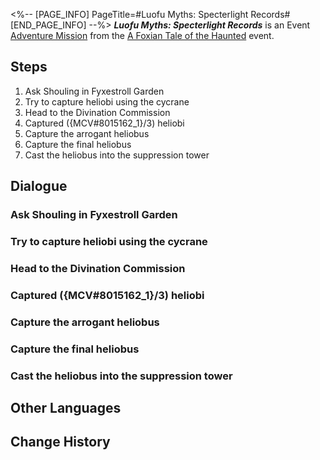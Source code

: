 <%-- [PAGE_INFO]
PageTitle=#Luofu Myths: Specterlight Records#
[END_PAGE_INFO] --%>
{{Stub|Dialogue.}}
{{Mission Infobox
|id            = 8015162
|title         = 
|image         = <!--Mission Luofu Myths Specterlight Records.png-->
|type          = Adventure
|event_name    = A Foxian Tale of the Haunted
|chapter       = Luofu Myths
|requirements  = {{subst:void|<!--Unknown: {"Type":"Manual"}-->}}
|summary       = The Ghostly Grove offers a myriad of uncanny stories, including rumors about a mysterious entity shrieking in midair.<br />The only good heliobus is a captured heliobus. The only place they should go is the Suppression Tower in Fyxestroll Garden.
|characters    = Arrogant Heliobus; Guinaifen; Huohuo; March 7th; Shouling; Stafyre; Sushang; Trailblazer
|startLocation = [[The Xianzhou Luofu]] - [[Fyxestroll Garden]]
|world         = The Xianzhou Luofu
|area          = Fyxestroll Garden
|prev          = 
|next          = 
|rewards       = Trailblaze EXP*100; Stellar Jade*20; Traveler's Guide*3; Condensed Aether*2; Lost Gold Fragment*2; Credit*5,000
}}
'''''Luofu Myths: Specterlight Records''''' is an Event [[Adventure Mission]] from the [[A Foxian Tale of the Haunted]] event.

==Steps==
# Ask Shouling in Fyxestroll Garden
# Try to capture heliobi using the cycrane
# Head to the Divination Commission
# Captured ({MCV#8015162_1}/3) heliobi
# Capture the arrogant heliobus
# Capture the final heliobus
# Cast the heliobus into the suppression tower

<!--
==Gameplay Notes==

--><!--
==Trial Character==

-->
==Dialogue==
{{Stub Dialogue}}
{{Dialogue End}}

===Ask Shouling in Fyxestroll Garden{{subst:void|<!--801516202-->}}===
{{Mission Description|type=adventure|location=Fyxestroll Garden|update|Apparently the Ten-Lords Commission has tools to subdue heliobi from the air. What might that be?<br />Head to Fyxestroll Garden and ask the Ten-Lords Commission spiritfarers.}}
{{Dialogue Start}}
:{{tx}}
{{Dialogue End}}

===Try to capture heliobi using the cycrane{{subst:void|<!--801516203-->}}===
{{Mission Description|type=adventure|location=Fyxestroll Garden|update|A cycrane, a Lunaumbra Gourd, and a... courier package. That's sure a simple and brutal way to go about it...<br />But an invention is useful as long as it does its job. Try control it for a bit.}}
{{Dialogue Start}}
:{{tx}}
{{Dialogue End}}

===Head to the Divination Commission{{subst:void|<!--801516205-->}}===
{{Mission Description|type=adventure|location=Divination Commission|update|The capabilities of the exorcist cycrane has been verified. It's time to head to locations flooded with heliobi.}}
{{Dialogue Start}}
:{{tx}}
{{Dialogue End}}

===Captured ({MCV#8015162_1}/3) heliobi{{subst:void|<!--801516211-->}}===
{{Mission Description|type=adventure|location=Divination Commission|update|One heliobus, two heliobi... Capturing heliobi is a tedious job too.}}
{{Dialogue Start}}
:{{tx}}
{{Dialogue End}}

===Capture the arrogant heliobus{{subst:void|<!--801516206-->}}===
{{Mission Description|type=adventure|location=Divination Commission|update|A heliobus dares to taunt you, even though you have the Lunaumbra Gourd? You've gotta show it what you're made of.}}
{{Dialogue Start}}
:{{tx}}
{{Dialogue End}}

===Capture the final heliobus{{subst:void|<!--801516209-->}}===
{{Mission Description|type=adventure|location=Divination Commission|update|The heliobi in the sky have been reduced to a paltry few. It's time to send them where they belong.}}
{{Dialogue Start}}
:{{tx}}
{{Dialogue End}}

===Cast the heliobus into the suppression tower{{subst:void|<!--801516210-->}}===
{{Mission Description|type=adventure|location=Fyxestroll Garden|update|The only good heliobus is a captured heliobus. The only place they should go is the Suppression Towers in Fyxestroll Garden.}}
{{Dialogue Start}}
:{{tx}}
{{Dialogue End}}

==Other Languages==
{{Other Languages
|en   = Luofu Myths: Specterlight Records
|zhs  = 罗浮异闻•磷火录
|zht  = 羅浮異聞•磷火錄
|ja   = 羅浮異聞・燐火録
|ko   = 나부 기문•인화록
|es   = Leyendas urbanas del Luofu: Luces espectrales
|fr   = Mythes du Luofu&nbsp;: Récits des feux follets
|ru   = Городские легенды Лофу: Записи о блуждающих огнях
|th   = ตำนานพิศวงเมือง Luofu: เปลวแสงสีเขียว
|vi   = Kỳ Bí Luofu - Ký Sự Ma Trơi
|de   = Legenden der Luofu: Akte Irrlicht
|id   = Legenda Urban Luofu: Kisah Api Hantu
|pt   = Lendas do Luofu: Registros de Luz Espectral
}}

==Change History==
{{Change History|1.5}}
